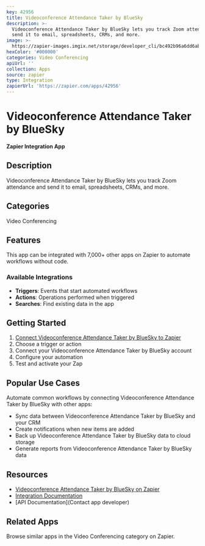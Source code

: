 ```yaml
---
key: 42956
title: Videoconference Attendance Taker by BlueSky
description: >-
  Videoconference Attendance Taker by BlueSky lets you track Zoom attendance and
  send it to email, spreadsheets, CRMs, and more.
image: >-
  https://zapier-images.imgix.net/storage/developer_cli/bc492b96a6dd6ab05266b229eb95bf68.png?auto=format%2Ccompress&ixlib=python-3.0.0&q=50
hexColor: '#000000'
categories: Video Conferencing
apiUrl: ''
collection: Apps
source: zapier
type: Integration
zapierUrl: 'https://zapier.com/apps/42956'
---
```

# Videoconference Attendance Taker by BlueSky

**Zapier Integration App**

## Description

Videoconference Attendance Taker by BlueSky lets you track Zoom attendance and send it to email, spreadsheets, CRMs, and more.

## Categories

Video Conferencing

## Features

This app can be integrated with 7,000+ other apps on Zapier to automate workflows without code.

### Available Integrations

- **Triggers**: Events that start automated workflows
- **Actions**: Operations performed when triggered
- **Searches**: Find existing data in the app

## Getting Started

1. [Connect Videoconference Attendance Taker by BlueSky to Zapier](https://zapier.com/apps/42956)
2. Choose a trigger or action
3. Connect your Videoconference Attendance Taker by BlueSky account
4. Configure your automation
5. Test and activate your Zap

## Popular Use Cases

Automate common workflows by connecting Videoconference Attendance Taker by BlueSky with other apps:

- Sync data between Videoconference Attendance Taker by BlueSky and your CRM
- Create notifications when new items are added
- Back up Videoconference Attendance Taker by BlueSky data to cloud storage
- Generate reports from Videoconference Attendance Taker by BlueSky data

## Resources

- [Videoconference Attendance Taker by BlueSky on Zapier](https://zapier.com/apps/42956)
- [Integration Documentation](https://zapier.com/apps/42956/integrations)
- [API Documentation](Contact app developer)

## Related Apps

Browse similar apps in the Video Conferencing category on Zapier.

